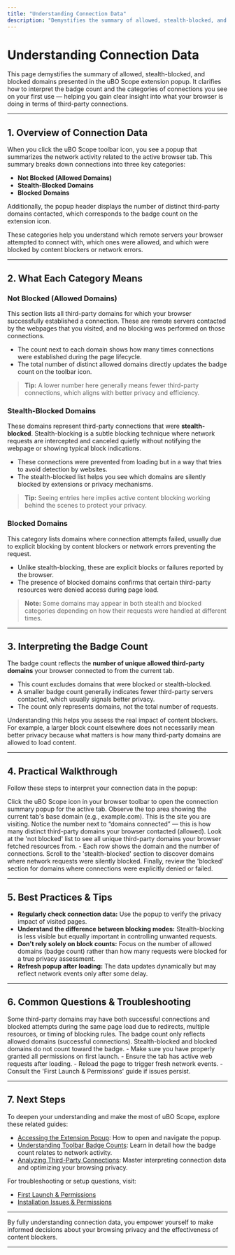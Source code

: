 ```yaml
---
title: "Understanding Connection Data"
description: "Demystifies the summary of allowed, stealth-blocked, and blocked domains presented in the popup, helping users interpret what the badge count and categories mean on first use."
---
```


# Understanding Connection Data

This page demystifies the summary of allowed, stealth-blocked, and blocked domains presented in the uBO Scope extension popup. It clarifies how to interpret the badge count and the categories of connections you see on your first use — helping you gain clear insight into what your browser is doing in terms of third-party connections.

---

## 1. Overview of Connection Data

When you click the uBO Scope toolbar icon, you see a popup that summarizes the network activity related to the active browser tab. This summary breaks down connections into three key categories:

- **Not Blocked (Allowed Domains)**
- **Stealth-Blocked Domains**
- **Blocked Domains**

Additionally, the popup header displays the number of distinct third-party domains contacted, which corresponds to the badge count on the extension icon.

These categories help you understand which remote servers your browser attempted to connect with, which ones were allowed, and which were blocked by content blockers or network errors.

---

## 2. What Each Category Means

### Not Blocked (Allowed Domains)
This section lists all third-party domains for which your browser successfully established a connection. These are remote servers contacted by the webpages that you visited, and no blocking was performed on those connections.

- The count next to each domain shows how many times connections were established during the page lifecycle.
- The total number of distinct allowed domains directly updates the badge count on the toolbar icon.

> **Tip:** A lower number here generally means fewer third-party connections, which aligns with better privacy and efficiency.

### Stealth-Blocked Domains
These domains represent third-party connections that were **stealth-blocked**. Stealth-blocking is a subtle blocking technique where network requests are intercepted and canceled quietly without notifying the webpage or showing typical block indications.

- These connections were prevented from loading but in a way that tries to avoid detection by websites.
- The stealth-blocked list helps you see which domains are silently blocked by extensions or privacy mechanisms.

> **Tip:** Seeing entries here implies active content blocking working behind the scenes to protect your privacy.

### Blocked Domains
This category lists domains where connection attempts failed, usually due to explicit blocking by content blockers or network errors preventing the request.

- Unlike stealth-blocking, these are explicit blocks or failures reported by the browser.
- The presence of blocked domains confirms that certain third-party resources were denied access during page load.

> **Note:** Some domains may appear in both stealth and blocked categories depending on how their requests were handled at different times.

---

## 3. Interpreting the Badge Count

The badge count reflects the **number of unique allowed third-party domains** your browser connected to from the current tab.

- This count excludes domains that were blocked or stealth-blocked.
- A smaller badge count generally indicates fewer third-party servers contacted, which usually signals better privacy.
- The count only represents domains, not the total number of requests.

Understanding this helps you assess the real impact of content blockers. For example, a larger block count elsewhere does not necessarily mean better privacy because what matters is how many third-party domains are allowed to load content.

---

## 4. Practical Walkthrough

Follow these steps to interpret your connection data in the popup:

<Steps>
<Step title="Open the uBO Scope Popup">
Click the uBO Scope icon in your browser toolbar to open the connection summary popup for the active tab.
</Step>
<Step title="Check the Header for the Base Domain">
Observe the top area showing the current tab's base domain (e.g., example.com). This is the site you are visiting.
</Step>
<Step title="Review the Domains Connected Count">
Notice the number next to “domains connected” — this is how many distinct third-party domains your browser contacted (allowed).
</Step>
<Step title="Explore the Allowed Domains Section">
Look at the 'not blocked' list to see all unique third-party domains your browser fetched resources from.
- Each row shows the domain and the number of connections.
</Step>
<Step title="Examine Stealth-Blocked Domains">
Scroll to the 'stealth-blocked' section to discover domains where network requests were silently blocked.
</Step>
<Step title="Check Blocked Domains">
Finally, review the 'blocked' section for domains where connections were explicitly denied or failed.
</Step>
</Steps>

---

## 5. Best Practices & Tips

- **Regularly check connection data:** Use the popup to verify the privacy impact of visited pages.
- **Understand the difference between blocking modes:** Stealth-blocking is less visible but equally important in controlling unwanted requests.
- **Don't rely solely on block counts:** Focus on the number of allowed domains (badge count) rather than how many requests were blocked for a true privacy assessment.
- **Refresh popup after loading:** The data updates dynamically but may reflect network events only after some delay.

---

## 6. Common Questions & Troubleshooting

<AccordionGroup title="Frequently Asked Questions">
<Accordion title="Why do some domains appear in both allowed and blocked lists?">
Some third-party domains may have both successful connections and blocked attempts during the same page load due to redirects, multiple resources, or timing of blocking rules.
</Accordion>
<Accordion title="The badge count is zero, but I see domains listed in stealth/blocked sections. Why?">
The badge count only reflects allowed domains (successful connections). Stealth-blocked and blocked domains do not count toward the badge.
</Accordion>
<Accordion title="The popup shows 'NO DATA' or is empty. What should I do?">
- Make sure you have properly granted all permissions on first launch.
- Ensure the tab has active web requests after loading.
- Reload the page to trigger fresh network events.
- Consult the 'First Launch & Permissions' guide if issues persist.
</Accordion>
</AccordionGroup>

---

## 7. Next Steps

To deepen your understanding and make the most of uBO Scope, explore these related guides:

- [Accessing the Extension Popup](/getting-started/usage-validation/open-extension-ui): How to open and navigate the popup.
- [Understanding Toolbar Badge Counts](/guides/core-workflows/understanding-badge-counts): Learn in detail how the badge count relates to network activity.
- [Analyzing Third-Party Connections](/guides/core-workflows/analyzing-connections): Master interpreting connection data and optimizing your browsing privacy.

For troubleshooting or setup questions, visit:

- [First Launch & Permissions](/getting-started/setup-installation/first-launch-setup)
- [Installation Issues & Permissions](/getting-started/troubleshooting/troubleshooting-install)

---

By fully understanding connection data, you empower yourself to make informed decisions about your browsing privacy and the effectiveness of content blockers.

---